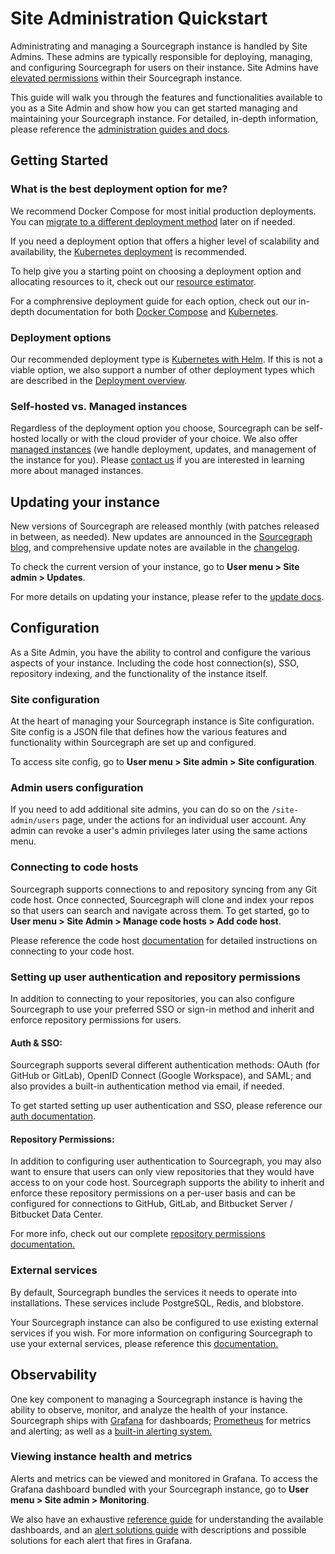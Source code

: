 # Site Administration Quickstart
Administrating and managing a Sourcegraph instance is handled by Site Admins. These admins are typically responsible for deploying, managing, and configuring Sourcegraph for users on their instance. Site Admins have [elevated permissions](/admin/privileges) within their Sourcegraph instance.

This guide will walk you through the features and functionalities available to you as a Site Admin and show how you can get started managing and maintaining your Sourcegraph instance. For detailed, in-depth information, please reference the [administration guides and docs](/admin/how-to/).

## Getting Started

### What is the best deployment option for me?
We recommend Docker Compose for most initial production deployments. You can [migrate to a different deployment method](/admin/updates/#migrating-to-a-new-deployment-type) later on if needed.

If you need a deployment option that offers a higher level of scalability and availability, the [Kubernetes deployment](/admin/deploy/kubernetes/) is recommended.

To help give you a starting point on choosing a deployment option and allocating resources to it, check out our [resource estimator](https://docs.sourcegraph.com/admin/deploy/resource_estimator).

For a comphrensive deployment guide for each option, check out our in-depth documentation for both [Docker Compose](/admin/deploy/docker-compose/) and [Kubernetes](/admin/deploy/kubernetes/).

### Deployment options

Our recommended deployment type is [Kubernetes with Helm](/admin/deploy/kubernetes/helm). If this is not a viable option, we also support a number of other deployment types which are described in the [Deployment overview](/admin/deploy/).

### Self-hosted vs. Managed instances
Regardless of the deployment option you choose, Sourcegraph can be self-hosted locally or with the cloud provider of your choice. We also offer [managed instances](/admin/how-to/admin/cloud/) (we handle deployment, updates, and management of the instance for you). Please [contact us](https://about.sourcegraph.com/contact/sales) if you are interested in learning more about managed instances.


## Updating your instance
New versions of Sourcegraph are released monthly (with patches released in between, as needed). New updates are announced in the [Sourcegraph blog](https://about.sourcegraph.com/blog), and comprehensive update notes are available in the [changelog](https://docs.sourcegraph.com/CHANGELOG).

To check the current version of your instance, go to **User menu > Site admin > Updates**.

For more details on updating your instance, please refer to the [update docs](/admin/updates/).

## Configuration
As a Site Admin, you have the ability to control and configure the various aspects of your instance. Including the code host connection(s), SSO, repository indexing, and the functionality of the instance itself.

### Site configuration
At the heart of managing your Sourcegraph instance is Site configuration. Site config is a JSON file that defines how the various features and functionality within Sourcegraph are set up and configured.

To access site config, go to **User menu > Site admin > Site configuration**.

### Admin users configuration
If you need to add additional site admins, you can do so on the `/site-admin/users` page, under the actions for an individual user account. Any admin can revoke a user's admin privileges later using the same actions menu.

### Connecting to code hosts
Sourcegraph supports connections to and repository syncing from any Git code host. Once connected, Sourcegraph will clone and index your repos so that users can search and navigate across them. To get started, go to **User menu > Site Admin > Manage code hosts > Add code host**.

Please reference the code host [documentation](/admin/external_service/) for detailed instructions on connecting to your code host.

### Setting up user authentication and repository permissions
In addition to connecting to your repositories, you can also configure Sourcegraph to use your preferred SSO or sign-in method and inherit and enforce repository permissions for users.

#### Auth & SSO:
Sourcegraph supports several different authentication methods: OAuth (for GitHub or GitLab), OpenID Connect (Google Workspace), and SAML; and also provides a built-in authentication method via email, if needed.

To get started setting up user authentication and SSO, please reference our [auth documentation](/admin/auth/).

#### Repository Permissions:
In addition to configuring user authentication to Sourcegraph, you may also want to ensure that users can only view repositories that they would have access to on your code host. Sourcegraph supports the ability to inherit and enforce these repository permissions on a per-user basis and can be configured for connections to GitHub, GitLab, and Bitbucket Server / Bitbucket Data Center.

For more info, check out our complete [repository permissions documentation.](/admin/permissions/)


### External services
By default, Sourcegraph bundles the services it needs to operate into installations. These services include PostgreSQL, Redis, and blobstore.

Your Sourcegraph instance can also be configured to use existing external services if you wish. For more information on configuring Sourcegraph to use your external services, please reference this [documentation.](/admin/external_services/)

## Observability
One key component to managing a Sourcegraph instance is having the ability to observe, monitor, and analyze the health of your instance. Sourcegraph ships with [Grafana](https://grafana.com/) for dashboards; [Prometheus](https://prometheus.io/) for metrics and alerting; as well as a [built-in alerting system.](/admin/observability/alerting)

### Viewing instance health and metrics
Alerts and metrics can be viewed and monitored in Grafana. To access the Grafana dashboard bundled with your Sourcegraph instance, go to **User menu > Site admin > Monitoring**.

We also have an exhaustive [reference guide](https://docs.sourcegraph.com/admin/observability/dashboards) for understanding the available dashboards, and an [alert solutions guide](https://docs.sourcegraph.com/admin/observability/alerts) with descriptions and possible solutions for each alert that fires in Grafana.
